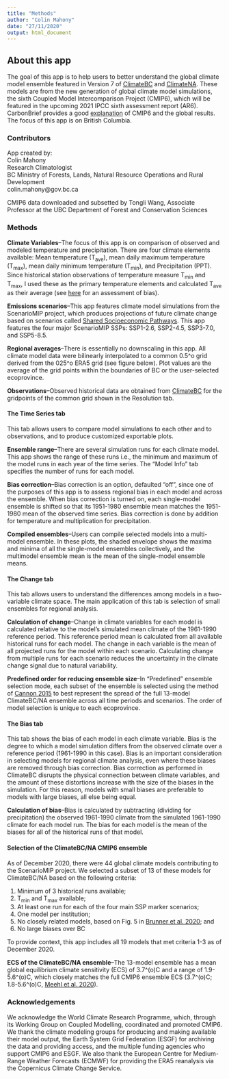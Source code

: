 ```yaml
---
title: "Methods"
author: "Colin Mahony"
date: "27/11/2020"
output: html_document
---
```


## About this app

The goal of this app is to help users to better understand the global climate model ensemble featured in Version 7 of [ClimateBC](http://climatebc.ca/) and [ClimateNA](http://climatena.ca/). These models are from the new generation of global climate model simulations, the sixth Coupled Model Intercomparison Project (CMIP6), which will be featured in the upcoming 2021 IPCC sixth assessment report (AR6). CarbonBrief provides a good [explanation](https://www.carbonbrief.org/cmip6-the-next-generation-of-climate-models-explained) of CMIP6 and the global results. The focus of this app is on British Columbia. 

### Contributors
App created by:<br>
Colin Mahony<br>
Research Climatologist<br>
BC Ministry of Forests, Lands, Natural Resource Operations and Rural Development<br>
colin.mahony@gov.bc.ca

CMIP6 data downloaded and subsetted by Tongli Wang, Associate Professor at the UBC Department of Forest and Conservation Sciences

### Methods

**Climate Variables**--The focus of this app is on comparison of observed and modeled temperature and precipitation. There are four climate elements available: Mean temperature (T<sub>ave</sub>), mean daily maximum temperature (T<sub>max</sub>), mean daily minimum temperature (T<sub>min</sub>), and Precipitation (PPT). Since historical station observations of temperature measure T<sub>min</sub> and T<sub>max</sub>, I used these as the primary temperature elements and calculated T<sub>ave</sub> as their average (see [here](https://www.nature.com/articles/srep04637) for an assessment of bias). 

**Emissions scenarios**--This app features climate model simulations from the ScenarioMIP project, which produces projections of future climate change based on scenarios called [Shared Socioeconomic Pathways](https://www.carbonbrief.org/explainer-how-shared-socioeconomic-pathways-explore-future-climate-change). This app features the four major ScenarioMIP SSPs: SSP1-2.6, SSP2-4.5, SSP3-7.0, and SSP5-8.5.  

**Regional averages**--There is essentially no downscaling in this app. All climate model data were bilinearly interpolated to a common 0.5^o grid derived from the 025^o ERA5 grid (see figure below). Plot values are the average of the grid points within the boundaries of BC or the user-selected ecoprovince.

**Observations**--Observed historical data are obtained from [ClimateBC](http://climatebc.ca/) for the gridpoints of the common grid shown in the Resolution tab. 

#### The Time Series tab

This tab allows users to compare model simulations to each other and to observations, and to produce customized exportable plots. 

**Ensemble range**--There are several simulation runs for each climate model. This app shows the range of these runs i.e., the minimum and maximum of the model runs in each year of the time series. The "Model Info" tab specifies the number of runs for each model. 

**Bias correction**--Bias correction is an option, defaulted "off", since one of the purposes of this app is to assess regional bias in each model and across the ensemble. When bias correction is turned on, each single-model ensemble is shifted so that its 1951-1980 ensemble mean matches the 1951-1980 mean of the observed time series. Bias correction is done by addition for temperature and multiplication for precipitation.  

**Compiled ensembles**--Users can compile selected models into a multi-model ensemble. In these plots, the shaded envelope shows the maxima and minima of all the single-model ensembles collectively, and the multimodel ensemble mean is the mean of the single-model ensemble means. 
 
#### The Change tab

This tab allows users to understand the differences among models in a two-variable climate space. The main application of this tab is selection of small ensembles for regional analysis. 

**Calculation of change**--Change in climate variables for each model is calculated relative to the model's simulated mean climate of the 1961-1990 reference period. This reference period mean is calculated from all available historical runs for each model. The change in each variable is the mean of all projected runs for the model within each scenario. Calculating change from multiple runs for each scenario reduces the uncertainty in the climate change signal due to natural variability. 

**Predefined order for reducing ensemble size**--In "Predefined" ensemble selection mode, each subset of the ensemble is selected using the method of [Cannon 2015](https://journals.ametsoc.org/view/journals/clim/28/3/jcli-d-14-00636.1.xml) to best represent the spread of the full 13-model ClimateBC/NA ensemble across all time periods and scenarios. The order of model selection is unique to each ecoprovince. 

#### The Bias tab

This tab shows the bias of each model in each climate variable. Bias is the degree to which a model simulation differs from the observed climate over a reference period (1961-1990 in this case). Bias is an important consideration in selecting models for regional climate analysis, even where these biases are removed through bias correction. Bias correction as performed in ClimateBC disrupts the physical connection between climate variables, and the amount of these distortions increase with the size of the biases in the simulation. For this reason, models with small biases are preferable to models with large biases, all else being equal. 

**Calculation of bias**--Bias is calculated by subtracting (dividing for precipitation) the observed 1961-1990 climate from the simulated 1961-1990 climate for each model run. The bias for each model is the mean of the biases for all of the historical runs of that model. 

#### Selection of the ClimateBC/NA CMIP6 ensemble

As of December 2020, there were 44 global climate models contributing to the ScenarioMIP project. We selected a subset of 13 of these models for ClimateBC/NA based on the following criteria: 

1.	Minimum of 3 historical runs available; 
2.  T<sub>min</sub> and T<sub>max</sub> available;
3.	At least one run for each of the four main SSP marker scenarios;
4.	One model per institution;
5.	No closely related models, based on Fig. 5 in [Brunner et al. 2020](https://esd.copernicus.org/articles/11/995/2020/esd-11-995-2020.html); and 
6.	No large biases over BC

To provide context, this app includes all 19 models that met criteria 1-3 as of December 2020. 

**ECS of the ClimateBC/NA ensemble**--The 13-model ensemble has a mean global equilibrium climate sensitivity (ECS) of 3.7^(o)C and a range of 1.9-5.6^(o)C, which closely matches the full CMIP6 ensemble ECS (3.7^(o)C; 1.8-5.6^(o)C, [Meehl et al. 2020](https://advances.sciencemag.org/content/advances/6/26/eaba1981.full.pdf)). 

### Acknowledgements

We acknowledge the World Climate Research Programme, which, through its Working Group on Coupled Modelling, coordinated and promoted CMIP6. We thank the climate modeling groups for producing and making available their model output, the Earth System Grid Federation (ESGF) for archiving the data and providing access, and the multiple funding agencies who support CMIP6 and ESGF. We also thank the European Centre for Medium-Range Weather Forecasts (ECMWF) for providing the ERA5 reanalysis via the Copernicus Climate Change Service. 
